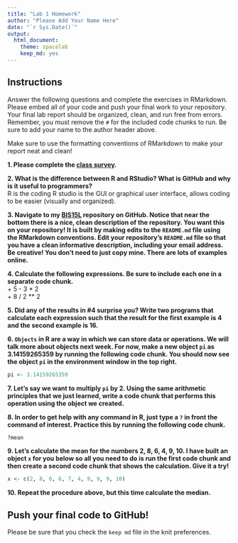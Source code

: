 ```yaml
---
title: "Lab 1 Homework"
author: "Please Add Your Name Here"
date: "`r Sys.Date()`"
output:
  html_document: 
    theme: spacelab
    keep_md: yes
---
```


## Instructions
Answer the following questions and complete the exercises in RMarkdown. Please embed all of your code and push your final work to your repository. Your final lab report should be organized, clean, and run free from errors. Remember, you must remove the `#` for the included code chunks to run. Be sure to add your name to the author header above.  

Make sure to use the formatting conventions of RMarkdown to make your report neat and clean!  

**1. Please complete the [class survey](https://forms.gle/8t9FZSBjgvFjzr4MA).**  

**2. What is the difference between R and RStudio? What is GitHub and why is it useful to programmers?**  
R is the coding
R studio is the GUI or graphical user interface, allows coding to be easier (visually and organized).

**3. Navigate to my [BIS15L](https://github.com/jmledford3115/BIS15LW2022_jledford) repository on GitHub. Notice that near the bottom there is a nice, clean description of the repository. You want this on your repository! It is built by making edits to the `README.md` file using the RMarkdown conventions. Edit your repository's `README.md` file so that you have a clean informative description, including your email address. Be creative! You don't need to just copy mine. There are lots of examples online.**  

**4. Calculate the following expressions. Be sure to include each one in a separate code chunk.**  
  + 5 - 3 * 2  
  + 8 / 2 ** 2  
  
**5. Did any of the results in #4 surprise you? Write two programs that calculate each expression such that the result for the first example is 4 and the second example is 16.**    

**6. `Objects` in R are a way in which we can store data or operations. We will talk more about objects next week. For now, make a new object `pi` as 3.14159265359 by running the following code chunk. You should now see the object `pi` in the environment window in the top right.**  
```r
pi <- 3.14159265359
```

**7. Let's say we want to multiply `pi` by 2. Using the same arithmetic principles that we just learned, write a code chunk that performs this operation using the object we created.**  

**8. In order to get help with any command in R, just type a `?` in front the command of interest. Practice this by running the following code chunk.**  
```r
?mean
```

**9. Let's calculate the mean for the numbers 2, 8, 6, 4, 9, 10. I have built an object `x` for you below so all you need to do is run the first code chunk and then create a second code chunk that shows the calculation. Give it a try!**  
```r
x <- c(2, 8, 6, 6, 7, 4, 9, 9, 9, 10)
```

**10. Repeat the procedure above, but this time calculate the median.**  

## Push your final code to GitHub!
Please be sure that you check the `keep md` file in the knit preferences.  